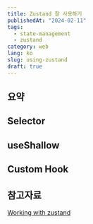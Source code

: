```yaml
---
title: Zustand 잘 사용하기
publishedAt: "2024-02-11"
tags:
  - state-management
  - zustand
category: web
lang: ko
slug: using-zustand
draft: true
---
```


## 요약

## Selector

## useShallow

## Custom Hook

## 참고자료

[Working with zustand](https://tkdodo.eu/blog/working-with-zustand)
